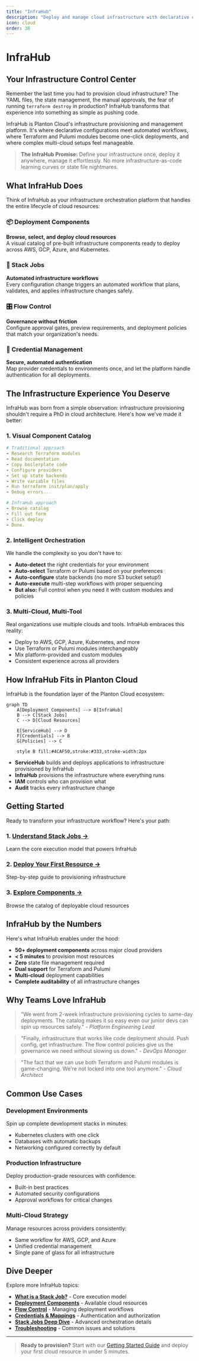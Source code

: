 ```yaml
---
title: "InfraHub"
description: "Deploy and manage cloud infrastructure with declarative configurations and automated workflows"
icon: cloud
order: 30
---
```


# InfraHub

## Your Infrastructure Control Center

Remember the last time you had to provision cloud infrastructure? The YAML files, the state management, the manual approvals, the fear of running `terraform destroy` in production? InfraHub transforms that experience into something as simple as pushing code.

InfraHub is Planton Cloud's infrastructure provisioning and management platform. It's where declarative configurations meet automated workflows, where Terraform and Pulumi modules become one-click deployments, and where complex multi-cloud setups feel manageable.

> **The InfraHub Promise:** Define your infrastructure once, deploy it anywhere, manage it effortlessly. No more infrastructure-as-code learning curves or state file nightmares.

## What InfraHub Does

Think of InfraHub as your infrastructure orchestration platform that handles the entire lifecycle of cloud resources:

### 📦 Deployment Components
**Browse, select, and deploy cloud resources**  
A visual catalog of pre-built infrastructure components ready to deploy across AWS, GCP, Azure, and Kubernetes.

### 🔄 Stack Jobs
**Automated infrastructure workflows**  
Every configuration change triggers an automated workflow that plans, validates, and applies infrastructure changes safely.

### 🎛️ Flow Control
**Governance without friction**  
Configure approval gates, preview requirements, and deployment policies that match your organization's needs.

### 🔐 Credential Management
**Secure, automated authentication**  
Map provider credentials to environments once, and let the platform handle authentication for all deployments.

## The Infrastructure Experience You Deserve

InfraHub was born from a simple observation: infrastructure provisioning shouldn't require a PhD in cloud architecture. Here's how we've made it better:

### 1. **Visual Component Catalog**
```yaml
# Traditional approach
- Research Terraform modules
- Read documentation
- Copy boilerplate code
- Configure providers
- Set up state backends
- Write variable files
- Run terraform init/plan/apply
- Debug errors...

# InfraHub approach
- Browse catalog
- Fill out form
- Click deploy
- Done.
```

### 2. **Intelligent Orchestration**

We handle the complexity so you don't have to:

- **Auto-detect** the right credentials for your environment
- **Auto-select** Terraform or Pulumi based on your preferences
- **Auto-configure** state backends (no more S3 bucket setup!)
- **Auto-execute** multi-step workflows with proper sequencing
- **But also:** Full control when you need it with custom modules and policies

### 3. **Multi-Cloud, Multi-Tool**

Real organizations use multiple clouds and tools. InfraHub embraces this reality:

- Deploy to AWS, GCP, Azure, Kubernetes, and more
- Use Terraform or Pulumi modules interchangeably
- Mix platform-provided and custom modules
- Consistent experience across all providers

## How InfraHub Fits in Planton Cloud

InfraHub is the foundation layer of the Planton Cloud ecosystem:

```mermaid
graph TD
    A[Deployment Components] --> B[InfraHub]
    B --> C[Stack Jobs]
    C --> D[Cloud Resources]
    
    E[ServiceHub] --> D
    F[Credentials] --> B
    G[Policies] --> C
    
    style B fill:#4CAF50,stroke:#333,stroke-width:2px
```

- **ServiceHub** builds and deploys applications to infrastructure provisioned by InfraHub
- **InfraHub** provisions the infrastructure where everything runs
- **IAM** controls who can provision what
- **Audit** tracks every infrastructure change

## Getting Started

Ready to transform your infrastructure workflow? Here's your path:

### 1. [Understand Stack Jobs →](/docs/infra-hub/what-is-a-stack-job)
Learn the core execution model that powers InfraHub

### 2. [Deploy Your First Resource →](/docs/infra-hub/getting-started)
Step-by-step guide to provisioning infrastructure

### 3. [Explore Components →](/docs/infra-hub/deployment-components)
Browse the catalog of deployable cloud resources

## InfraHub by the Numbers

Here's what InfraHub enables under the hood:

- **50+ deployment components** across major cloud providers
- **< 5 minutes** to provision most resources
- **Zero** state file management required
- **Dual support** for Terraform and Pulumi
- **Multi-cloud** deployment capabilities
- **Complete auditability** of all infrastructure changes

## Why Teams Love InfraHub

> "We went from 2-week infrastructure provisioning cycles to same-day deployments. The catalog makes it so easy even our junior devs can spin up resources safely." - *Platform Engineering Lead*

> "Finally, infrastructure that works like code deployment should. Push config, get infrastructure. The flow control policies give us the governance we need without slowing us down." - *DevOps Manager*

> "The fact that we can use both Terraform and Pulumi modules is game-changing. We're not locked into one tool anymore." - *Cloud Architect*

## Common Use Cases

### Development Environments
Spin up complete development stacks in minutes:
- Kubernetes clusters with one click
- Databases with automatic backups
- Networking configured correctly by default

### Production Infrastructure
Deploy production-grade resources with confidence:
- Built-in best practices
- Automated security configurations
- Approval workflows for critical changes

### Multi-Cloud Strategy
Manage resources across providers consistently:
- Same workflow for AWS, GCP, and Azure
- Unified credential management
- Single pane of glass for all infrastructure

## Dive Deeper

Explore more InfraHub topics:

- **[What is a Stack Job?](/docs/infra-hub/what-is-a-stack-job)** - Core execution model
- **[Deployment Components](/docs/infra-hub/deployment-components)** - Available cloud resources
- **[Flow Control](/docs/infra-hub/flow-control)** - Managing deployment workflows
- **[Credentials & Mappings](/docs/infra-hub/credentials-and-mappings)** - Authentication and authorization
- **[Stack Jobs Deep Dive](/docs/infra-hub/stack-jobs)** - Advanced orchestration details
- **[Troubleshooting](/docs/infra-hub/troubleshooting)** - Common issues and solutions

---

> **Ready to provision?** Start with our [Getting Started Guide](/docs/infra-hub/getting-started) and deploy your first cloud resource in under 5 minutes.
